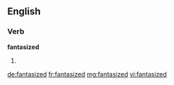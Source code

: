 ==English==

===Verb===
'''fantasized'''

# {{past of|[[fantasize]]}}

[[de:fantasized]]
[[fr:fantasized]]
[[mg:fantasized]]
[[vi:fantasized]]